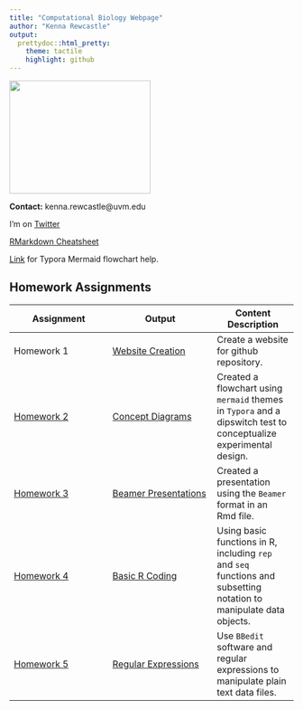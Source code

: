 ```yaml
---
title: "Computational Biology Webpage"
author: "Kenna Rewcastle"
output:
  prettydoc::html_pretty:
    theme: tactile
    highlight: github
---
```


<img src="Kenna_amanita.JPG" width="250" height="200" />

**Contact:** kenna.rewcastle@uvm.edu  
  
I'm on [Twitter](https://twitter.com/kennarewcastle?lang=en)

[RMarkdown Cheatsheet](https://www.rstudio.com/wp-content/uploads/2015/02/rmarkdown-cheatsheet.pdf) 

[Link](http://support.typora.io/Draw-Diagrams-With-Markdown/) for Typora Mermaid flowchart help.

## Homework Assignments

Assignment  | Output | Content Description
------------- | -------------- |----------- 
Homework 1  | [Website Creation](https://kennarewcastle.github.io/RewcastleBio381/) | Create a website for github repository. | -
[Homework 2](https://gotellilab.github.io/Bio381/Homeworks/Homework02_2018.html) | [Concept Diagrams](HW2.html) | Created a flowchart using `mermaid` themes in `Typora` and a dipswitch test to conceptualize experimental design. | -
[Homework 3](https://gotellilab.github.io/Bio381/Homeworks/Homework03_2018.html) | [Beamer Presentations](PLFA_pres.pdf) | Created a presentation using the `Beamer` format in an Rmd file. | -
[Homework 4](https://gotellilab.github.io/Bio381/Homeworks/Homework04_2018.html) | [Basic R Coding](Homework_4.html) | Using basic functions in R, including `rep` and `seq` functions and subsetting notation to manipulate data objects. | -
[Homework 5](https://gotellilab.github.io/Bio381/Homeworks/Homework05_2018.html) | [Regular Expressions](RewcastleHW5.html) | Use `BBedit` software and regular expressions to manipulate plain text data files. | -
